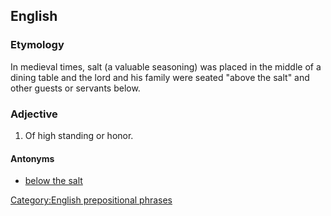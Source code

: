 ==English==

===Etymology===
In medieval times, salt (a valuable seasoning) was placed in the middle of a dining table and the lord and his family were seated "above the salt" and other guests or servants below.

===Adjective===
{{head|en|adjective|head=[[above]] [[the]] [[salt]]}}

# {{idiomatic}} Of high standing or honor.

====Antonyms====
* [[below the salt]]

[[Category:English prepositional phrases]]